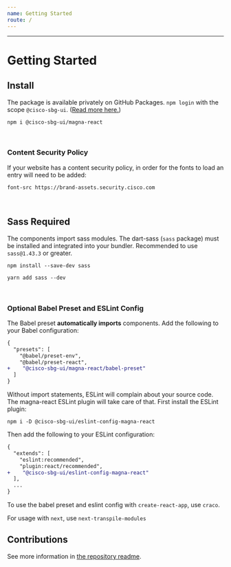 ```yaml
---
name: Getting Started
route: /
---
```


<hr />

# Getting Started

## Install

The package is available privately on GitHub Packages. `npm login` with the scope `@cisco-sbg-ui`. ([Read more here.](https://docs.github.com/en/packages/working-with-a-github-packages-registry/working-with-the-npm-registry))

`npm i @cisco-sbg-ui/magna-react`

<br />

### Content Security Policy

If your website has a content security policy, in order for the fonts to load an entry will need to be added:

`font-src https://brand-assets.security.cisco.com`

<br />

## Sass Required

The components import sass modules. The dart-sass (`sass` package) must be installed and integrated into your bundler. Recommended to use `sass@1.43.3` or greater.

```
npm install --save-dev sass

yarn add sass --dev
```

<br />

### Optional Babel Preset and ESLint Config

The Babel preset **automatically imports** components. Add the following to your Babel configuration:

```diff
{
  "presets": [
    "@babel/preset-env",
    "@babel/preset-react",
+    "@cisco-sbg-ui/magna-react/babel-preset"
  ]
}
```

Without import statements, ESLint will complain about your source code. The magna-react ESLint plugin will take care of that. First install the ESLint plugin:

`npm i -D @cisco-sbg-ui/eslint-config-magna-react`

Then add the following to your ESLint configuration:

```diff
{
  "extends": [
    "eslint:recommended",
    "plugin:react/recommended",
+    "@cisco-sbg-ui/eslint-config-magna-react"
  ],
  ...
}
```

To use the babel preset and eslint config with `create-react-app`, use `craco`.

For usage with `next`, use `next-transpile-modules`

## Contributions

See more information in [the repository readme](https://www.github.com/cisco-sbg-ui/magna-react#readme).
